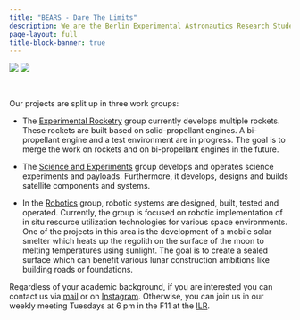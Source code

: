 ```yaml
---
title: "BEARS - Dare The Limits"
description: We are the Berlin Experimental Astronautics Research Student Team e.V. at TU Berlin and work on space related projects in our free time.
page-layout: full
title-block-banner: true
---
```


<div class="slideshow" style="width: 100%">
  <!-- put all images here that should be available in the slideshow -->
  <img src="slideshow_index/group.jpg" >
  <img src="slideshow_index/launch1.jpg">
</div>
<br/>


Our projects are split up in three work groups:

* The [Experimental Rocketry](https://www.bears-space.de/projects.html#category=Experimental%20Rocketry) group currently develops multiple rockets. These rockets are built based on solid-propellant engines. A bi-propellant engine and a test environment are in progress. The goal is to merge the work on rockets and on bi-propellant engines in the future.

* The [Science and Experiments](https://www.bears-space.de/projects.html#category=Science%20and%20Experiments) group develops and operates science experiments and payloads. Furthermore, it develops, designs and builds satellite components and systems.

* In the [Robotics](https://www.bears-space.de/projects.html#category=Robotics) group, robotic systems are designed, built, tested and operated. Currently, the group is focused on robotic implementation of in situ resource utilization technologies for various space environments. One of the projects in this area is the development of a mobile solar smelter which heats up the regolith on the surface of the moon to melting temperatures using sunlight. The goal is to create a sealed surface which can benefit various lunar construction ambitions like building roads or foundations.

Regardless of your academic background, if you are interested you can contact us via [mail](mailto://bears.space@protonmail.com) or on [Instagram](https://www.instagram.com/bears.space/). Otherwise, you can join us in our weekly meeting Tuesdays at 6 pm in the F11 at the [ILR](https://maps.app.goo.gl/tbDpmmfYUmKv3eRZ7).
